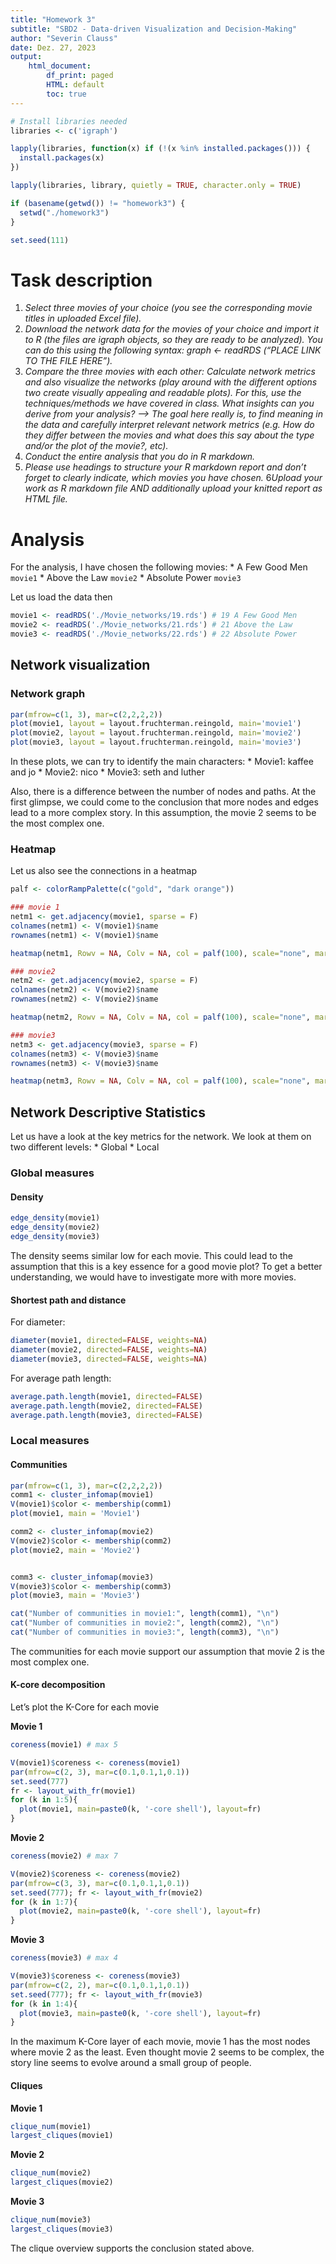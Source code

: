 ```yaml
---
title: "Homework 3"
subtitle: "SBD2 - Data-driven Visualization and Decision-Making"
author: "Severin Clauss"
date: Dez. 27, 2023
output:
    html_document:
        df_print: paged
        HTML: default
        toc: true
---
```


```r
# Install libraries needed
libraries <- c('igraph')

lapply(libraries, function(x) if (!(x %in% installed.packages())) {
  install.packages(x)
})

lapply(libraries, library, quietly = TRUE, character.only = TRUE)

if (basename(getwd()) != "homework3") {
  setwd("./homework3")
}

set.seed(111)
```

# Task description
1. *Select three movies of your choice (you see the corresponding movie titles in uploaded Excel file).*
2. *Download the network data for the movies of your choice and import it to R (the files are igraph objects, so they are ready to be analyzed). You can do this using the following syntax: graph <- readRDS ("PLACE LINK TO THE FILE HERE").*
3. *Compare the three movies with each other: Calculate network metrics and also visualize the networks (play around with the different options two create visually appealing and readable plots). For this, use the techniques/methods we have covered in class. What insights can you derive from your analysis? --> The goal here really is, to find meaning in the data and carefully interpret relevant network metrics (e.g. How do they differ between the movies and what does this say about the type and/or the plot of the movie?, etc).*
4. *Conduct the entire analysis that you do in R markdown.*
5. *Please use headings to structure your R markdown report and don't forget to clearly indicate, which movies you have chosen.*
6*Upload your work as R markdown file AND additionally upload your knitted report as HTML file.*

# Analysis
For the analysis, I have chosen the following movies:
* A Few Good Men `movie1`
* Above the Law `movie2`
* Absolute Power `movie3`

Let us load the data then
```r
movie1 <- readRDS('./Movie_networks/19.rds') # 19 A Few Good Men
movie2 <- readRDS('./Movie_networks/21.rds') # 21 Above the Law
movie3 <- readRDS('./Movie_networks/22.rds') # 22 Absolute Power
```

## Network visualization
### Network graph
```r
par(mfrow=c(1, 3), mar=c(2,2,2,2))
plot(movie1, layout = layout.fruchterman.reingold, main='movie1')
plot(movie2, layout = layout.fruchterman.reingold, main='movie2')
plot(movie3, layout = layout.fruchterman.reingold, main='movie3')
```
In these plots, we can try to identify the main characters:
* Movie1: kaffee and jo
* Movie2: nico
* Movie3: seth and luther

Also, there is a difference between the number of nodes and paths. At the first glimpse, we could come to the conclusion
that more nodes and edges lead to a more complex story.
In this assumption, the movie 2 seems to be the most complex one.

### Heatmap
Let us also see the connections in a heatmap


```r
palf <- colorRampPalette(c("gold", "dark orange"))

### movie 1
netm1 <- get.adjacency(movie1, sparse = F)
colnames(netm1) <- V(movie1)$name
rownames(netm1) <- V(movie1)$name

heatmap(netm1, Rowv = NA, Colv = NA, col = palf(100), scale="none", margins=c(10,10), main = 'Movie1')

### movie2
netm2 <- get.adjacency(movie2, sparse = F)
colnames(netm2) <- V(movie2)$name
rownames(netm2) <- V(movie2)$name

heatmap(netm2, Rowv = NA, Colv = NA, col = palf(100), scale="none", margins=c(10,10), main = 'Movie2')

### movie3
netm3 <- get.adjacency(movie3, sparse = F)
colnames(netm3) <- V(movie3)$name
rownames(netm3) <- V(movie3)$name

heatmap(netm3, Rowv = NA, Colv = NA, col = palf(100), scale="none", margins=c(10,10), main = 'Movie3')
```

## Network Descriptive Statistics
Let us have a look at the key metrics for the network. We look at them on two different levels:
* Global
* Local

### Global measures
#### Density
```r
edge_density(movie1)
edge_density(movie2)
edge_density(movie3)
```

The density seems similar low for each movie.
This could lead to the assumption that this is a key essence for a good movie plot?
To get a better understanding, we would have to investigate more with more movies.

#### Shortest path and distance
For diameter:
```r
diameter(movie1, directed=FALSE, weights=NA)
diameter(movie2, directed=FALSE, weights=NA)
diameter(movie3, directed=FALSE, weights=NA)
```

For average path length:
```r
average.path.length(movie1, directed=FALSE)
average.path.length(movie2, directed=FALSE)
average.path.length(movie3, directed=FALSE)
```

### Local measures
#### Communities
```r
par(mfrow=c(1, 3), mar=c(2,2,2,2))
comm1 <- cluster_infomap(movie1)
V(movie1)$color <- membership(comm1)
plot(movie1, main = 'Movie1')

comm2 <- cluster_infomap(movie2)
V(movie2)$color <- membership(comm2)
plot(movie2, main = 'Movie2')


comm3 <- cluster_infomap(movie3)
V(movie3)$color <- membership(comm3)
plot(movie3, main = 'Movie3')

cat("Number of communities in movie1:", length(comm1), "\n")
cat("Number of communities in movie2:", length(comm2), "\n")
cat("Number of communities in movie3:", length(comm3), "\n")
```

The communities for each movie support our assumption that movie 2 is the most complex one.

#### K-core decomposition
Let's plot the K-Core for each movie

**Movie 1**
```r
coreness(movie1) # max 5

V(movie1)$coreness <- coreness(movie1)
par(mfrow=c(2, 3), mar=c(0.1,0.1,1,0.1))
set.seed(777)
fr <- layout_with_fr(movie1)
for (k in 1:5){
  plot(movie1, main=paste0(k, '-core shell'), layout=fr)
}
```

**Movie 2**
```r
coreness(movie2) # max 7

V(movie2)$coreness <- coreness(movie2)
par(mfrow=c(3, 3), mar=c(0.1,0.1,1,0.1))
set.seed(777); fr <- layout_with_fr(movie2)
for (k in 1:7){
  plot(movie2, main=paste0(k, '-core shell'), layout=fr)
}
```

**Movie 3**
```r
coreness(movie3) # max 4

V(movie3)$coreness <- coreness(movie3)
par(mfrow=c(2, 2), mar=c(0.1,0.1,1,0.1))
set.seed(777); fr <- layout_with_fr(movie3)
for (k in 1:4){
  plot(movie3, main=paste0(k, '-core shell'), layout=fr)
}
```

In the maximum K-Core layer of each movie, movie 1 has the most nodes where movie 2 as the least.
Even thought movie 2 seems to be complex, the story line seems to evolve around a small group of people.

#### Cliques

**Movie 1**
```r
clique_num(movie1)
largest_cliques(movie1)
```

**Movie 2**
```r
clique_num(movie2)
largest_cliques(movie2)
```

**Movie 3**
```r
clique_num(movie3)
largest_cliques(movie3)
```

The clique overview supports the conclusion stated above.
